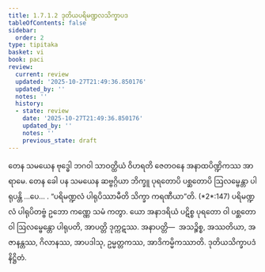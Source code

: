 ```yaml
---
title: 1.7.1.2 ဒုတိယပရိမဏ္ဍလသိက္ခာပဒ
tableOfContents: false
sidebar:
  order: 2
type: tipitaka
basket: vi
book: paci
review:
  current: review
  updated: '2025-10-27T21:49:36.850176'
  updated_by: ''
  notes: ''
  history:
  - state: review
    date: '2025-10-27T21:49:36.850176'
    updated_by: ''
    notes: ''
    previous_state: draft
---
```



<ReviewStatus review={frontmatter.review} showDetails={true} />

<HypothesisAnnotation frontmatter={frontmatter} />

<DynamicBreadcrumb />

<Division number="577" book="paci" e="ch" v="2" p="240">

<Paragraph number="1690" book="paci">
တေန သမယေန ဗုဒ္ဓေါ ဘဂဝါ သာဝတ္ထိယံ ဝိဟရတိ ဇေတဝနေ အနာထပိဏ္ဍိကဿ အာရာမေ. တေန ခေါ ပန သမယေန ဆဗ္ဗဂ္ဂိယာ ဘိက္ခူ ပုရတောပိ ပစ္ဆတောပိ ဩလမ္ဗေန္တာ ပါရုပန္တိ …ပေ… .
</Paragraph>

<Paragraph number="1691" book="paci">
<Emphasis>“ပရိမဏ္ဍလံ ပါရုပိဿာမီတိ သိက္ခာ ကရဏီယာ”</Emphasis>တိ. (*2*:<Emphasis>147</Emphasis>)
</Paragraph>

<Paragraph number="1692" book="paci">
ပရိမဏ္ဍလံ ပါရုပိတဗ္ဗံ ဥဘော ကဏ္ဏေ သမံ ကတွာ. ယော အနာဒရိယံ ပဋိစ္စ ပုရတော ဝါ ပစ္ဆတော ဝါ ဩလမ္ဗေန္တော ပါရုပတိ, အာပတ္တိ ဒုက္ကဋဿ.
</Paragraph>

<Paragraph number="1693" book="paci">
အနာပတ္တိ—  အသဉ္စိစ္စ, အဿတိယာ, အဇာနန္တဿ, ဂိလာနဿ, အာပဒါသု, ဥမ္မတ္တကဿ, အာဒိကမ္မိကဿာတိ.

</Paragraph>
</Division>

<Paragraph number="1694" type="center" book="paci">
ဒုတိယသိက္ခာပဒံ နိဋ္ဌိတံ.
</Paragraph>